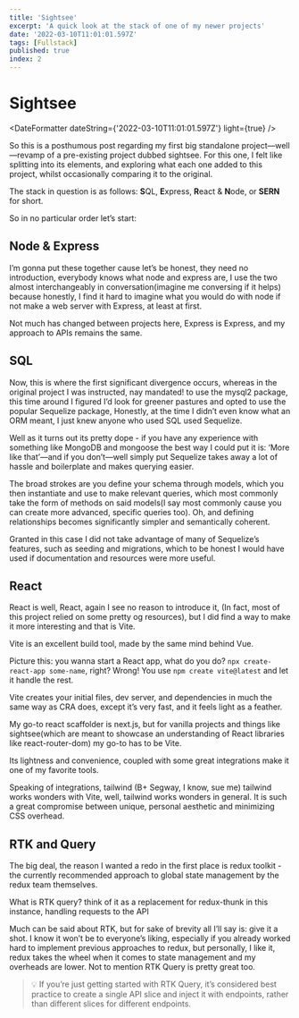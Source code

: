```yaml
---
title: 'Sightsee'
excerpt: 'A quick look at the stack of one of my newer projects'
date: '2022-03-10T11:01:01.597Z'
tags: [Fullstack]
published: true
index: 2
---
```


# Sightsee

<DateFormatter dateString={'2022-03-10T11:01:01.597Z'} light={true} />

<Article>

So this is a posthumous post regarding my first big standalone project—well—revamp of a pre-existing project dubbed sightsee. For this one, I felt like splitting into its elements, and exploring what each one added to this project, whilst occasionally comparing it to the original.

The stack in question is as follows: **S**QL, **E**xpress, **R**eact & **N**ode, or **SERN** for short.

So in no particular order let’s start:

## Node & Express

I’m gonna put these together cause let’s be honest, they need no introduction, everybody knows what node and express are, I use the two almost interchangeably in conversation(imagine me conversing if it helps) because honestly, I find it hard to imagine what you would do with node if not make a web server with Express, at least at first.

Not much has changed between projects here, Express is Express, and my approach to APIs remains the same.

## SQL

Now, this is where the first significant divergence occurs, whereas in the original project I was instructed, nay mandated! to use the mysql2 package, this time around I figured I’d look for greener pastures and opted to use the popular Sequelize package, Honestly, at the time I didn’t even know what an ORM meant, I just knew anyone who used SQL used Sequelize.

Well as it turns out its pretty dope - if you have any experience with something like MongoDB and mongoose the best way I could put it is: ‘More like that’—and if you don’t—well simply put Sequelize takes away a lot of hassle and boilerplate and makes querying easier.

The broad strokes are you define your schema through models, which you then instantiate and use to make relevant queries, which most commonly take the form of methods on said models(I say most commonly cause you can create more advanced, specific queries too). Oh, and defining relationships becomes significantly simpler and semantically coherent.

Granted in this case I did not take advantage of many of Sequelize’s features, such as seeding and migrations, which to be honest I would have used if documentation and resources were more useful.

## React

React is well, React, again I see no reason to introduce it, (In fact, most of this project relied on some pretty og resources), but I did find a way to make it more interesting and that is Vite.

Vite is an excellent build tool, made by the same mind behind Vue.

Picture this: you wanna start a React app, what do you do? `npx create-react-app some-name`, right? Wrong! You use `npm create vite@latest` and let it handle the rest.

Vite creates your initial files, dev server, and dependencies in much the same way as CRA does, except it’s very fast, and it feels light as a feather.

My go-to react scaffolder is next.js, but for vanilla projects and things like sightsee(which are meant to showcase an understanding of React libraries like react-router-dom) my go-to has to be Vite.

Its lightness and convenience, coupled with some great integrations make it one of my favorite tools.

Speaking of integrations, tailwind (B+ Segway, I know, sue me) tailwind works wonders with Vite, well, tailwind works wonders in general. It is such a great compromise between unique, personal aesthetic and minimizing CSS overhead.

## RTK and Query

The big deal, the reason I wanted a redo in the first place is redux toolkit - the currently recommended approach to global state management by the redux team themselves.

What is RTK query? think of it as a replacement for redux-thunk in this instance, handling requests to the API

Much can be said about RTK, but for sake of brevity all I’ll say is: give it a shot. I know it won’t be to everyone’s liking, especially if you already worked hard to implement previous approaches to redux, but personally, I like it, redux takes the wheel when it comes to state management and my overheads are lower. Not to mention RTK Query is pretty great too.

> 💡 If you’re just getting started with RTK Query, it’s considered best practice to create a single API slice and inject it with endpoints, rather than different slices for different endpoints.

</Article>
